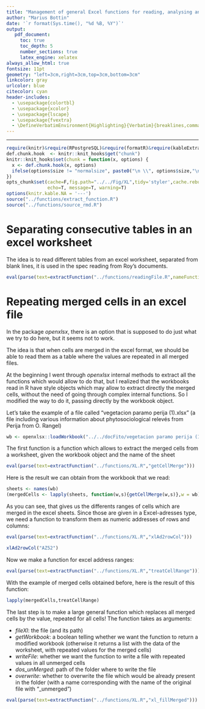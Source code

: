 ```yaml
---
title: "Management of general Excel functions for reading, analysing and writing excel files"
author: "Marius Bottin"
date: '`r format(Sys.time(), "%d %B, %Y")`'
output: 
   pdf_document:
     toc: true
     toc_depth: 5
     number_sections: true
     latex_engine: xelatex
always_allow_html: true
fontsize: 11pt
geometry: "left=3cm,right=3cm,top=3cm,bottom=3cm"
linkcolor: gray
urlcolor: blue
citecolor: cyan
header-includes:
  - \usepackage{colortbl}
  - \usepackage{xcolor}       
  - \usepackage{lscape}
  - \usepackage{fvextra}
  - \DefineVerbatimEnvironment{Highlighting}{Verbatim}{breaklines,commandchars=\\\{\}}
--- 
```



***************

```r
require(knitr)&require(RPostgreSQL)&require(formatR)&require(kableExtra)
def.chunk.hook  <- knitr::knit_hooks$get("chunk")
knitr::knit_hooks$set(chunk = function(x, options) {
  x <- def.chunk.hook(x, options)
  ifelse(options$size != "normalsize", paste0("\n \\", options$size,"\n\n", x, "\n\n \\normalsize"), x)
})
opts_chunk$set(cache=F,fig.path="../../Fig/XL",tidy='styler',cache.rebuild = F,formatSQL = TRUE, size='scriptsize',
               echo=T, message=T, warning=T)
options(knitr.kable.NA = '---')
source("../functions/extract_function.R")
source("../functions/source_rmd.R")
```

# Separating consecutive tables in an excel worksheet

The idea is to read different tables from an excel worksheet, separated from blank lines, it is used in the spec reading from Roy's documents.


```r
eval(parse(text=extractFunction("../functions/readingFile.R",nameFunction = "xl_sep_table")))
```


# Repeating merged cells in an excel file

In the package *openxlsx*, there is an option that is supposed to do just what we try to do here, but it seems not to work.

The idea is that when cells are merged in the excel format, we should be able to read them as a table where the values are repeated in all merged files.

At the beginning I went through *openxlsx* internal methods to extract all the functions which would allow to do that, but I realized that the workbooks read in R have style objects which may allow to extract directly the merged cells, without the need of going through complex internal functions. 
So I modified the way to do it, passing directly by the workbook object.


Let's take the example of a file called "vegetacion paramo perija (1).xlsx" (a file including various information about phytosociological relevés from Perija from O. Rangel)

```r
wb <- openxlsx::loadWorkbook("../../docFito/vegetacion paramo perija (1).xlsx")
```

The first function is a function which allows to extract the merged cells from a worksheet, given the workbook object and the name of the sheet

```r
eval(parse(text=extractFunction("../functions/XL.R","getCellMerge")))
```

Here is the result we can obtain from the workbook that we read:

```r
sheets <- names(wb)
(mergedCells <- lapply(sheets, function(w,s){getCellMerge(w,s)},w = wb))
```


As you can see, that gives us the differents ranges of cells which are merged in the excel sheets.
Since those are given in a Excel-adresses type, we need a function to transform them as numeric addresses of rows and columns:

```r
eval(parse(text=extractFunction("../functions/XL.R","xlAd2rowCol")))
```

```r
xlAd2rowCol("AZ52")
```

Now we make a function for excel address ranges:

```r
eval(parse(text=extractFunction("../functions/XL.R","treatCellRange")))
```


With the example of merged cells obtained before, here is the result of this function:

```r
lapply(mergedCells,treatCellRange)
```


The last step is to make a large general function which replaces all merged cells by the value, repeated for all cells!
The function takes as arguments:

* *fileXl*: the file (and its path)
* *getWorkbook*: a boolean telling whether we want the function to return a modified workbook (otherwise it returns a list with the data of the worksheet, with repeated values for the merged cells)
* *writeFile*: whether we want the function to write a file with repeated values in all unmerged cells
* *dos_unMerged*: path of the folder where to write the file
* *overwrite*: whether to overwrite the file which would be already present in the folder (with a name corresponding with the name of the original file with "_unmerged")


```r
eval(parse(text=extractFunction("../functions/XL.R","xl_fillMerged")))
```

